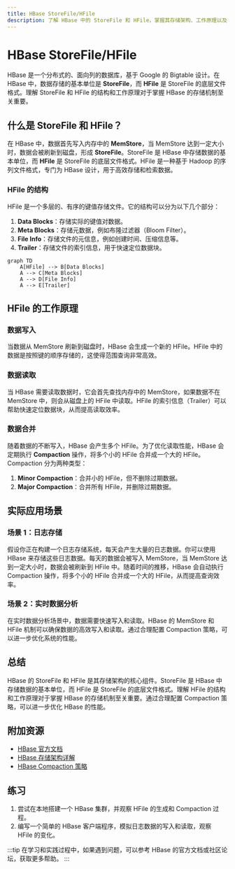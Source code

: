 ```yaml
---
title: HBase StoreFile/HFile
description: 了解 HBase 中的 StoreFile 和 HFile，掌握其存储架构、工作原理以及实际应用场景。
---
```


# HBase StoreFile/HFile

HBase 是一个分布式的、面向列的数据库，基于 Google 的 Bigtable 设计。在 HBase 中，数据存储的基本单位是 **StoreFile**，而 **HFile** 是 StoreFile 的底层文件格式。理解 StoreFile 和 HFile 的结构和工作原理对于掌握 HBase 的存储机制至关重要。

## 什么是 StoreFile 和 HFile？

在 HBase 中，数据首先写入内存中的 **MemStore**，当 MemStore 达到一定大小时，数据会被刷新到磁盘，形成 **StoreFile**。StoreFile 是 HBase 中存储数据的基本单位，而 **HFile** 是 StoreFile 的底层文件格式。HFile 是一种基于 Hadoop 的序列文件格式，专门为 HBase 设计，用于高效存储和检索数据。

### HFile 的结构

HFile 是一个多层的、有序的键值存储文件。它的结构可以分为以下几个部分：

1. **Data Blocks**：存储实际的键值对数据。
2. **Meta Blocks**：存储元数据，例如布隆过滤器（Bloom Filter）。
3. **File Info**：存储文件的元信息，例如创建时间、压缩信息等。
4. **Trailer**：存储文件的索引信息，用于快速定位数据块。

```mermaid
graph TD
    A[HFile] --> B[Data Blocks]
    A --> C[Meta Blocks]
    A --> D[File Info]
    A --> E[Trailer]
```

## HFile 的工作原理

### 数据写入

当数据从 MemStore 刷新到磁盘时，HBase 会生成一个新的 HFile。HFile 中的数据是按照键的顺序存储的，这使得范围查询非常高效。

### 数据读取

当 HBase 需要读取数据时，它会首先查找内存中的 MemStore，如果数据不在 MemStore 中，则会从磁盘上的 HFile 中读取。HFile 的索引信息（Trailer）可以帮助快速定位数据块，从而提高读取效率。

### 数据合并

随着数据的不断写入，HBase 会产生多个 HFile。为了优化读取性能，HBase 会定期执行 **Compaction** 操作，将多个小的 HFile 合并成一个大的 HFile。Compaction 分为两种类型：

1. **Minor Compaction**：合并小的 HFile，但不删除过期数据。
2. **Major Compaction**：合并所有 HFile，并删除过期数据。

## 实际应用场景

### 场景 1：日志存储

假设你正在构建一个日志存储系统，每天会产生大量的日志数据。你可以使用 HBase 来存储这些日志数据。每天的数据会被写入 MemStore，当 MemStore 达到一定大小时，数据会被刷新到 HFile 中。随着时间的推移，HBase 会自动执行 Compaction 操作，将多个小的 HFile 合并成一个大的 HFile，从而提高查询效率。

### 场景 2：实时数据分析

在实时数据分析场景中，数据需要快速写入和读取。HBase 的 MemStore 和 HFile 机制可以确保数据的高效写入和读取。通过合理配置 Compaction 策略，可以进一步优化系统的性能。

## 总结

HBase 的 StoreFile 和 HFile 是其存储架构的核心组件。StoreFile 是 HBase 中存储数据的基本单位，而 HFile 是 StoreFile 的底层文件格式。理解 HFile 的结构和工作原理对于掌握 HBase 的存储机制至关重要。通过合理配置 Compaction 策略，可以进一步优化 HBase 的性能。

## 附加资源

- [HBase 官方文档](https://hbase.apache.org/book.html)
- [HBase 存储架构详解](https://www.ibm.com/cloud/learn/hbase)
- [HBase Compaction 策略](https://hbase.apache.org/book.html#compaction)

## 练习

1. 尝试在本地搭建一个 HBase 集群，并观察 HFile 的生成和 Compaction 过程。
2. 编写一个简单的 HBase 客户端程序，模拟日志数据的写入和读取，观察 HFile 的变化。

:::tip
在学习和实践过程中，如果遇到问题，可以参考 HBase 的官方文档或社区论坛，获取更多帮助。
:::